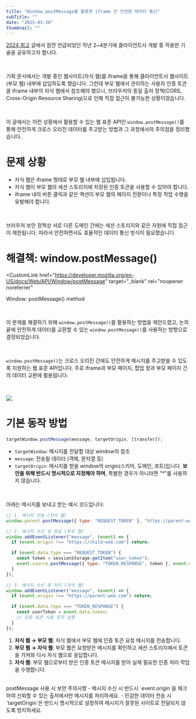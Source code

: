 ```yaml
---
title: "Window.postMessage를 활용한 iframe 간 안전한 데이터 통신"
subTitle: ""
date: "2025-03-30"
thumbnail: ""
---
```


[2024 회고](/blog/2024-retrospective) 글에서 잠깐 언급되었던 작년 2~4분기에 클라이언트사 개발 중 적용한 기술을 공유하고자 합니다.

<br />

기획 문서에서는 개발 중인 웹사이트(자식 웹)를 iframe을 통해 클라이언트사 웹사이트(부모 웹) 내부에 삽입하도록 했습니다. 그런데 부모 웹에서 관리하는 사용자 인증 토큰을 iframe 내부의 자식 웹에서 참조해야 했으나, 브라우저의 동일 출처 정책(CORS, Cross-Origin Resource Sharing)으로 인해 직접 접근이 불가능한 상황이었습니다.

<br />

이 글에서는 이런 상황에서 활용할 수 있는 웹 표준 API인 `window.postMessage()`를 통해 안전하게 크로스 오리진 데이터를 주고받는 방법과 그 과정에서의 주의점을 정리했습니다.

# 문제 상황

- 자식 웹은 iframe 형태로 부모 웹 내부에 삽입됩니다.
- 자식 웹이 부모 웹의 세션 스토리지에 저장된 인증 토큰을 사용할 수 있어야 합니다.
- iframe 내의 버튼 클릭과 같은 액션이 부모 웹의 페이지 전환이나 특정 작업 수행을 유발해야 합니다.

<br />

브라우저 보안 정책상 서로 다른 도메인 간에는 세션 스토리지와 같은 자원에 직접 접근이 제한됩니다. 따라서 안전하면서도 효율적인 데이터 통신 방식이 필요했습니다.

# **해결책: window.postMessage()**

<CustomLink
  href="https://developer.mozilla.org/en-US/docs/Web/API/Window/postMessage"
  target="_blank"
  rel="noopener noreferrer"
>
  Window: postMessage() method
</CustomLink>

<br />

이 문제를 해결하기 위해 `window.postMessage()`를 활용하는 방법을 제안드렸고, 논의 끝에 안전하게 데이터를 교환할 수 있는 `window.postMessage()`를 사용하는 방향으로 결정되었습니다.

<br />

`window.postMessage()`는 크로스 오리진 간에도 안전하게 메시지를 주고받을 수 있도록 지원하는 웹 표준 API입니다. 주로 iframe과 부모 페이지, 팝업 창과 부모 페이지 간의 데이터 교환에 활용됩니다.

<br />

![](/posts/secure-iframe-communication-with-postmessage/1.png)

# 기본 동작 방법

```js
targetWindow.postMessage(message, targetOrigin, [transfer]);
```

- `targetWindow`: 메시지를 전달할 대상 window의 참조
- `message`: 전송될 데이터 (객체, 문자열 등)
- `targetOrigin`: 메시지를 받을 window의 origin(스키마, 도메인, 포트)입니다. **보안을 위해 반드시 명시적으로 지정해야 하며**, 특별한 경우가 아니라면 "\*"를 사용하지 않습니다.

<br />

아래는 메시지를 보내고 받는 예시 코드입니다:

```js
// 1. 메시지 전송 (자식 웹)
window.parent.postMessage({ type: "REQUEST_TOKEN" }, "https://parent-web.com");

// 2. 메시지 수신 및 응답 (부모 웹)
window.addEventListener("message", (event) => {
  if (event.origin !== "https://child-web.com") return;

  if (event.data.type === "REQUEST_TOKEN") {
    const token = sessionStorage.getItem("user_token");
    event.source.postMessage({ type: "TOKEN_RESPONSE", token }, event.origin);
  }
});

// 3. 메시지 수신 후 처리 (자식 웹)
window.addEventListener("message", (event) => {
  if (event.origin !== "https://parent-web.com") return;

  if (event.data.type === "TOKEN_RESPONSE") {
    const userToken = event.data.token;
    // 인증 토큰 사용 로직 실행
  }
});
```

1. **자식 웹 → 부모 웹**: 자식 웹에서 부모 웹에 인증 토큰 요청 메시지를 전송합니다.
2. **부모 웹 → 자식 웹**: 부모 웹은 요청받은 메시지를 확인하고 세션 스토리지에서 토큰을 가져와 다시 자식 웹으로 응답합니다.
3. **자식 웹**: 부모 웹으로부터 받은 인증 토큰 메시지를 받아 실제 필요한 인증 처리 작업을 수행합니다.

<br />

<Callout icon="🚨">
  postMessage 사용 시 보안 주의사항
  - 메시지 수신 시 반드시 `event.origin`을 체크하여 신뢰할 수 있는 출처에서만
  메시지를 처리하세요.
  - 민감한 데이터 전송 시 `targetOrigin`은 반드시 명시적으로 설정하여
  메시지가 잘못된 사이트로 전달되지 않도록 방지하세요.
</Callout>
